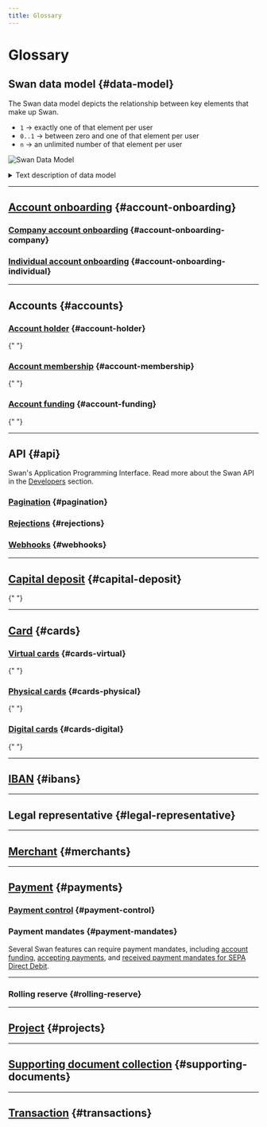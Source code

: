 ```yaml
---
title: Glossary
---
```


# Glossary

## Swan data model {#data-model}

The Swan data model depicts the relationship between key elements that make up Swan.

- `1` → exactly one of that element per user
- `0..1` → between zero and one of that element per user
- `n` → an unlimited number of that element per user

![Swan Data Model](./images/topics/welcome/data-model.png)

<details>
  <summary>Text description of data model</summary>
  <div>
    <ol>
      <li>
        To open a Swan <b>Account</b>, your end user completes one{" "}
        <b>Account Onboarding</b> form.
      </li>
      <li>
        Before finalizing their <b>Account Onboarding</b>, your end user needs
        to sign up as a Swan <b>User</b>.
      </li>
      <li>
        After the <b>Account Onboarding</b> is finalized, an{" "}
        <b>Account Holder</b> is created.
      </li>
      <li>
        A first <b>Account</b> is created for your user (who is now an{" "}
        <b>Account Holder</b>).
      </li>
      <li>
        The first <b>Account Membership</b> to that account is created for the{" "}
        <b>Account Holder</b>, which represents their membership permissions for
        that <b>Account</b>.
      </li>
      <li>
        One <b>Account Holder</b> owns one or more <b>Accounts</b>.
      </li>
      <li>
        One <b>Account</b> invites one or more <b>Account Memberships</b>.
      </li>
      <li>
        One <b>User</b> is invited to accept one or more{" "}
        <b>Account Memberships</b> to different <b>Accounts</b>.
      </li>
      <li>
        One <b>Account Membership</b> issues as many <b>Cards</b> as required.
      </li>
      <li>
        One <b>Account</b> owns one or more <b>IBANs</b>. The first is the main{" "}
        <b>IBAN</b>, and all others are virtual.
      </li>
      <li>
        One <b>Account</b> can execute unlimited <b>Transactions</b> with{" "}
        <b>Cards</b> or <b>IBANs</b>.
      </li>
      <li>
        One <b>Payment</b> contains one or more <b>Transactions</b>.
      </li>
    </ol>
  </div>
</details>

---

## [Account onboarding](topics/onboarding/index.mdx) {#account-onboarding}



### [Company account onboarding](topics/onboarding/company/index.mdx) {#account-onboarding-company}

<CompanyOnboardingDefinition />

### [Individual account onboarding](topics/onboarding/individual/index.mdx) {#account-onboarding-individual}

<IndividualOnboardingDefinition />

---

## Accounts {#accounts}


### [Account holder](topics/onboarding/account-holders/index.mdx) {#account-holder}

<AccountHolderDefinition />{" "}


### [Account membership](topics/accounts/memberships/index.mdx) {#account-membership}

<AccountMembershipDefinition />{" "}


### [Account funding](topics/accounts/funding/index.mdx) {#account-funding}

<AccountFundingDefinition />{" "}

---

## API {#api}

Swan's Application Programming Interface.
Read more about the Swan API in the [Developers](./developers/index.mdx) section.


### [Pagination](developers/using-api/pagination.mdx) {#pagination}

<PaginationDefinition />


### [Rejections](developers/using-api/errors-rejections.mdx) {#rejections}

<RejectionsDefinition />


### [Webhooks](developers/using-api/webhooks.mdx) {#webhooks}

<WebhooksDefinition />

---


## [Capital deposit](topics/capital-deposits/index.mdx) {#capital-deposit}

<CapitalDepositDefinition />{" "}

---

## [Card](topics/cards/index.mdx) {#cards}




### [Virtual cards](topics/cards/virtual/index.mdx) {#cards-virtual}

<VirtualCardDefinition />{" "}

### [Physical cards](topics/cards/physical/index.mdx) {#cards-physical}

<PhysicalCardDefinition />{" "}

### [Digital cards](topics/cards/digital/index.mdx) {#cards-digital}

<DigitalCardDefinition />{" "}

---


## [IBAN](topics/accounts/ibans/index.mdx) {#ibans}

<IbanDefinition />

---


## Legal representative {#legal-representative}

<LegalRepDefinition />

---


## [Merchant](topics/merchants/index.mdx) {#merchants}

<MerchantsDefinition />

---


## [Payment](topics/payments/index.mdx) {#payments}

<PaymentDefinition />


### [Payment control](developers/using-api/payment-control.mdx) {#payment-control}

<PaymentControlDefinition />


### Payment mandates {#payment-mandates}

<PaymentMandateDefinition />

Several Swan features can require payment mandates, including [account funding](./topics/accounts/funding/index.mdx#mandates), [accepting payments](./topics/merchants/sdd/index.mdx#mandates), and [received payment mandates for SEPA Direct Debit](./topics/payments/direct-debit/index.mdx#mandates).

---


### Rolling reserve {#rolling-reserve}

<RollingReserveDefinition />

---


## [Project](topics/projects/index.mdx) {#projects}

<ProjectDefinition />

---


## [Supporting document collection](topics/onboarding/documents/index.mdx) {#supporting-documents}

<SupportingDocumentCollectionDefinition />

---


## [Transaction](topics/payments/index.mdx#transactions) {#transactions}

<TransactionsDefinition />
